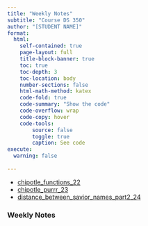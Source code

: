 ```yaml
---
title: "Weekly Notes"
subtitle: "Course DS 350"
author: "[STUDENT NAME]"
format:
  html:
    self-contained: true
    page-layout: full
    title-block-banner: true
    toc: true
    toc-depth: 3
    toc-location: body
    number-sections: false
    html-math-method: katex
    code-fold: true
    code-summary: "Show the code"
    code-overflow: wrap
    code-copy: hover
    code-tools:
        source: false
        toggle: true
        caption: See code
execute: 
  warning: false
    
---
```


-   [chipotle_functions_22](/350_Projects/Week_12/chipotle_functions_22.qmd)
-   [chipotle_purrr_23](/350_Projects/Week_12/chipotle_purrr_23.qmd)
-   [distance_between_savior_names_part2_24](/350_Projects/Week_12/distance_between_savior_names_part2_24.qmd)

### Weekly Notes
